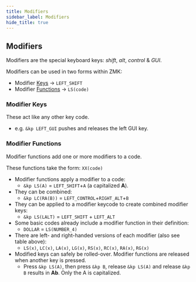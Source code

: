 ```yaml
---
title: Modifiers
sidebar_label: Modifiers
hide_title: true
---
```



<OsLegend />
<ToastyContainer />

## Modifiers

Modifiers are the special keyboard keys: _shift_, _alt_, _control_ & _GUI_.

Modifiers can be used in two forms within ZMK:

- Modifier [Keys](#modifier-keys) → `LEFT_SHIFT`
- Modifier [Functions](#modifier-functions) → `LS(code)`

<Table group="keyboard-modifiers" />

### Modifier Keys

These act like any other key code.

- e.g. `&kp LEFT_GUI` pushes and releases the left GUI key.

### Modifier Functions

Modifier functions add one or more modifiers to a code.

These functions take the form: `XX(code)`

- Modifier functions apply a modifier to a code:
  - `&kp LS(A)` = `LEFT_SHIFT`+`A` (a capitalized **A**).
- They can be combined:
  - `&kp LC(RA(B))` = `LEFT_CONTROL`+`RIGHT_ALT`+`B`
- They can be applied to a modifier keycode to create combined modifier keys:
  - `&kp LS(LALT)` = `LEFT_SHIFT` + `LEFT_ALT`
- Some basic codes already include a modifier function in their definition:
  - `DOLLAR` = `LS(NUMBER_4)`
- There are left- and right-handed versions of each modifier (also see table above):
  - `LS(x)`, `LC(x)`, `LA(x)`, `LG(x)`, `RS(x)`, `RC(x)`, `RA(x)`, `RG(x)`
- Modified keys can safely be rolled-over. Modifier functions are released when another key is pressed.
  - Press `&kp LS(A)`, then press `&kp B`, release `&kp LS(A)` and release `&kp B` results in **Ab**. Only the A is capitalized.
